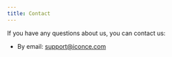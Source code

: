 ---
title: Contact
---

If you have any questions about us, you can contact us:

- By email: support@iconce.com